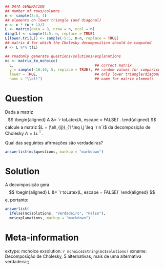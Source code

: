 ```r
## DATA GENERATION
## number of rows/columns
n <- sample(3:4, 1)
## elements on lower triangle (and diagonal)
m <- n * (n + 1)/2
L <- matrix(data = 0, nrow = n, ncol = n)
diag(L) <- sample(1:5, n, replace = TRUE)
L[lower.tri(L)] <- sample(-5:5, m-n, replace = TRUE)
## matrix A for which the Cholesky decomposition should be computed
A <- L %*% t(L)

## rnadomly generate questions/solutions/explanations
mc <- matrix_to_mchoice(
  L,                                     ## correct matrix
  y = sample(-10:10, 5, replace = TRUE), ## random values for comparison
  lower = TRUE,                          ## only lower triangle/diagonal
  name = "\\ell")                        ## name for matrix elements
```


Question
========

Dada a matriz
$$
\begin{aligned}
  A &= `r toLatex(A, escape = FALSE)`.
\end{aligned}
$$
calcule a matriz $L = (\ell_{ij})_{1 \leq i,j \leq `r n`}$ da decomposição de Cholesky $A = L L^\top$.

Qual das seguintes afirmações são verdadeiras?


```r
answerlist(mc$questions, markup = "markdown")
```

Solution
========

A decomposição gera
$$
\begin{aligned}
  L &= `r toLatex(L, escape = FALSE)`
\end{aligned}
$$
e, portanto:

```r
answerlist(
  ifelse(mc$solutions, "Verdadeiro", "Falso"),
  mc$explanations, markup = "markdown")
```

Meta-information
================
extype: mchoice
exsolution: `r mchoice2string(mc$solutions)`
exname: Decomposição de Cholesky, 5 alternativas, mais de uma alternativa verdadeira;;
